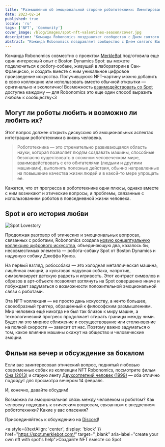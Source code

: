 ```yaml
---
title: "Размышления об эмоциональной стороне робототехники: Лимитированная коллекция NFT ко Дню святого Валентина"
date: 2023-02-14
published: true
locale: 'ru'
tags: ['NFT', 'Community']
cover_image: /blog/images/spot-nft-valentines-season/cover.jpg
description: "Команда Robonomics поздравляет сообщество с Днем святого Валентина! Сегодня у нас у всех есть еще один повод поговорить о своих чувствах, выразить любовь и благодарность, подарить что-то приятное и сладкое своей второй половинке, другу — тому, кому подскажет сердце."
abstract: "Команда Robonomics поздравляет сообщество с Днем святого Валентина! Сегодня у нас у всех есть еще один повод поговорить о своих чувствах, выразить любовь и благодарность, подарить что-то приятное и сладкое своей второй половинке, другу — тому, кому подскажет сердце."
---
```


Команда Robonomics совместно с проектом [MerkleBot](https://merklebot.com/) подготовила еще один интересный опыт с Boston Dynamics Spot: вы можете подключиться к роботу-собаке, живущей в лаборатории в Сан-Франциско, и создать вместе с ним уникальное цифровое произведение искусства. Получившуюся NFT-картину можно добавить в свою коллекцию или использовать вместо обычной открытки — оригинально и экологично! Возможность [взаимодействовать со Spot](https://spot.merklebot.com/) доступна каждому — для Robonomics это еще один способ выразить любовь к сообществу\<3

## Могут ли роботы любить и возможно ли любить их?

Этот вопрос должен открыть дискуссию об эмоциональных аспектах интеграции робототехники в жизнь человека.

> Робототехника — это стремительно развивающаяся область науки, которая позволяет людям создавать машины, способные безопасно существовать в сложном человеческом мире, взаимодействовать с его обитателями (людьми и другими машинами), выполнять полезные действия, обычно направленные на повышение качества жизни людей и в какой-то мере упрощать её.

Кажется, что от прогресса в робототехнике одни плюсы, однако вместе с ним возникают и этические вопросы, и проблемы, связанные с использованием роботов в повседневной жизни человека.

## Spot и его история любви

![Spot Lovestory](/blog/images/spot-nft-valentines-season/spot_lovestory.png)

Продолжая разговор об этических и эмоциональных вопросах, связанных с роботами, Robonomics создала [новую концептуальную коллекцию цифрового искусства](https://singular.app/collectibles/kusama/b437f70371c8622e02-MBVD-2023/16627505-b437f70371c8622e02-MBVD-2023-MBVD-2023-00000006), объединяющую два, казалось бы, несовместимых элемента — робота-собаку Spot от Boston Dynamics и надувную собаку Джеффа Кунса.

На первый взгляд, робособака — это холодная металлическая машина, лишённая эмоций, а культовая надувная собака, напротив, символизирует детскую радость и игривость. Этот контраст символов и образов в арт-объекте позволяет взглянуть на Spot совершенно иначе и побуждает задуматься о возможности положительной эмоциональной связи с роботами.

Эта NFT-коллекция — не просто дань искусству, а нечто большее, своеобразный триггер, обращённый к философским размышлениям. Мир человека ещё никогда не был так близок к миру машин, а технологический прогресс продолжает стирать границы между ними. Будет ли это мирное сближение и сосуществование или столкновение на полной скорости — зависит от нас. Поэтому важно задуматься о том, какое влияние машины окажут на общество и человеческие эмоции.

## Фильм на вечер и обсуждение за бокалом

Если вас заинтересовал этический вопрос, поднятый любовью современных собак из коллекции NFT Robonomics, посмотрите фильм [Она (2013)](https://www.imdb.com/title/tt1798709/) и старую ленту [Двухсотлетний человек (1999)](https://www.imdb.com/title/tt0182789/) — оба отлично подойдут для просмотра вечером 14 февраля.

И, конечно, давайте обсудим!

Возможна ли эмоциональная связь между человеком и роботом? Как человеку подходить к этическим вопросам, связанным с внедрением робототехники? Какие у вас опасения?

Присоединяйтесь к обсуждению на [Discord](https://discord.gg/dyFgwHfCN7)!

<a style={{textAlign: 'center', display: 'block' }} href="https://spot.merklebot.com/" target="_blank" aria-label="create your own nft with spot's help">Создайте NFT вместе со Spot</a>